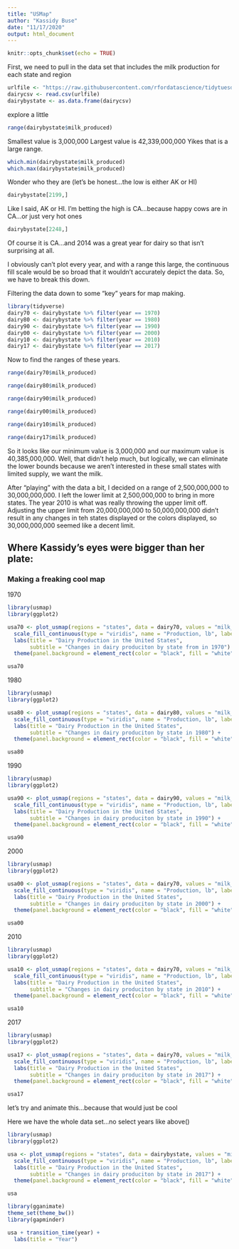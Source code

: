 ```yaml
---
title: "USMap"
author: "Kassidy Buse"
date: "11/17/2020"
output: html_document
---
```


```r
knitr::opts_chunk$set(echo = TRUE)
```

First, we need to pull in the data set that includes the milk production for each state and region
```r
urlfile <- "https://raw.githubusercontent.com/rfordatascience/tidytuesday/master/data/2019/2019-01-29/state_milk_production.csv"
dairycsv <- read.csv(urlfile)
dairybystate <- as.data.frame(dairycsv)
```

explore a little
```r
range(dairybystate$milk_produced)
```

Smallest value is     3,000,000
Largest value is 42,339,000,000
Yikes that is a large range. 
```r
which.min(dairybystate$milk_produced)
which.max(dairybystate$milk_produced)
```

Wonder who they are (let's be honest...the low is either AK or HI)
```r
dairybystate[2199,]
```
Like I said, AK or HI. I'm betting the high is CA...because happy cows are in CA...or just very hot ones
```r
dairybystate[2248,]
```

Of course it is CA...and 2014 was a great year for dairy so that isn't surprising at all.

I obviously can't plot every year, and with a range this large, the continuous fill scale would be so broad that it wouldn't accurately depict the data. So, we have to break this down. 

Filtering the data down to some "key" years for map making. 
```r
library(tidyverse)
dairy70 <- dairybystate %>% filter(year == 1970)
dairy80 <- dairybystate %>% filter(year == 1980)
dairy90 <- dairybystate %>% filter(year == 1990)
dairy00 <- dairybystate %>% filter(year == 2000)
dairy10 <- dairybystate %>% filter(year == 2010)
dairy17 <- dairybystate %>% filter(year == 2017)
```

Now to find the ranges of these years. 
```r
range(dairy70$milk_produced)
```
```r
range(dairy80$milk_produced)
```

```r
range(dairy90$milk_produced)
```

```r
range(dairy00$milk_produced)
```

```r
range(dairy10$milk_produced)
```

```r
range(dairy17$milk_produced)
```

So it looks like our minimum value is 3,000,000 and our maximum value is 40,385,000,000. 
Well, that didn't help much, but logically, we can eliminate the lower bounds because we aren't interested in these small states with limited supply, we want the milk. 

After "playing" with the data a bit, I decided on a range of 2,500,000,000 to 30,000,000,000. I left the lower limit at 2,500,000,000 to bring in more states. The year 2010 is what was really throwing the upper limit off. Adjusting the upper limit from 20,000,000,000 to 50,000,000,000 didn't result in any changes in teh states displayed or the colors displayed, so 30,000,000,000 seemed like a decent limit. 

## Where Kassidy's eyes were bigger than her plate: 

### Making a freaking cool map

1970
```r
library(usmap)
library(ggplot2)

usa70 <- plot_usmap(regions = "states", data = dairy70, values = "milk_produced", color = "black") + 
  scale_fill_continuous(type = "viridis", name = "Production, lb", label = scales::comma, breaks = c(10000000000, 20000000000, 30000000000, 40000000000), limits = c(2500000000, 30000000000)) +
  labs(title = "Dairy Production in the United States",
       subtitle = "Changes in dairy produciton by state from in 1970") + 
  theme(panel.background = element_rect(color = "black", fill = "white"), legend.position = "right")

usa70
```

1980
```r
library(usmap)
library(ggplot2)

usa80 <- plot_usmap(regions = "states", data = dairy80, values = "milk_produced", color = "black") + 
  scale_fill_continuous(type = "viridis", name = "Production, lb", label = scales::comma, breaks = c(10000000000, 20000000000, 30000000000, 40000000000), limits = c(2500000000, 30000000000)) +
  labs(title = "Dairy Production in the United States",
       subtitle = "Changes in dairy produciton by state in 1980") + 
  theme(panel.background = element_rect(color = "black", fill = "white"), legend.position = "right")

usa80
```

1990
```r
library(usmap)
library(ggplot2)

usa90 <- plot_usmap(regions = "states", data = dairy90, values = "milk_produced", color = "black") + 
  scale_fill_continuous(type = "viridis", name = "Production, lb", label = scales::comma, breaks = c(10000000000, 20000000000, 30000000000, 40000000000), limits = c(2500000000, 30000000000)) +
  labs(title = "Dairy Production in the United States",
       subtitle = "Changes in dairy produciton by state in 1990") + 
  theme(panel.background = element_rect(color = "black", fill = "white"), legend.position = "right")

usa90
```

2000
```r
library(usmap)
library(ggplot2)

usa00 <- plot_usmap(regions = "states", data = dairy70, values = "milk_produced", color = "black") + 
  scale_fill_continuous(type = "viridis", name = "Production, lb", label = scales::comma, breaks = c(10000000000, 20000000000, 30000000000, 40000000000), limits = c(2500000000, 30000000000)) +
  labs(title = "Dairy Production in the United States",
       subtitle = "Changes in dairy produciton by state in 2000") + 
  theme(panel.background = element_rect(color = "black", fill = "white"), legend.position = "right")

usa00
```

2010
```r
library(usmap)
library(ggplot2)

usa10 <- plot_usmap(regions = "states", data = dairy70, values = "milk_produced", color = "black") + 
  scale_fill_continuous(type = "viridis", name = "Production, lb", label = scales::comma, breaks = c(10000000000, 20000000000, 30000000000, 40000000000), limits = c(2500000000, 30000000000)) +
  labs(title = "Dairy Production in the United States",
       subtitle = "Changes in dairy produciton by state in 2010") + 
  theme(panel.background = element_rect(color = "black", fill = "white"), legend.position = "right")

usa10
```

2017
```r
library(usmap)
library(ggplot2)

usa17 <- plot_usmap(regions = "states", data = dairy70, values = "milk_produced", color = "black") + 
  scale_fill_continuous(type = "viridis", name = "Production, lb", label = scales::comma, breaks = c(10000000000, 20000000000, 30000000000, 40000000000), limits = c(2500000000, 30000000000)) +
  labs(title = "Dairy Production in the United States",
       subtitle = "Changes in dairy produciton by state in 2017") + 
  theme(panel.background = element_rect(color = "black", fill = "white"), legend.position = "right")

usa17
```

let's try and animate this...because that would just be cool

Here we have the whole data set...no select years like above()
```r
library(usmap)
library(ggplot2)

usa <- plot_usmap(regions = "states", data = dairybystate, values = "milk_produced", color = "black") + 
  scale_fill_continuous(type = "viridis", name = "Production, lb", label = scales::comma, breaks = c(10000000000, 20000000000, 30000000000, 40000000000), limits = c(2500000000, 30000000000)) +
  labs(title = "Dairy Production in the United States",
       subtitle = "Changes in dairy produciton by state in 2017") + 
  theme(panel.background = element_rect(color = "black", fill = "white"), legend.position = "right")

usa
```

```r
library(gganimate)
theme_set(theme_bw())
library(gapminder)

usa + transition_time(year) +
  labs(title = "Year")
```

